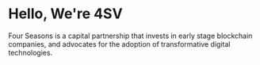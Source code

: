 # Hello, We're 4SV

Four Seasons is a capital partnership that invests in early stage blockchain companies, and advocates for the adoption of transformative digital technologies.
